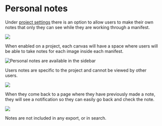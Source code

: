 # Personal notes

Under [project settings](../contribution-options#modelPageOptions) there is an option to allow users to make their own notes that only they can see while they are working through a manifest.

![](</assets/Screenshot 2021-05-18 at 13.52.38.png>)

When enabled on a project, each canvas will have a space where users will be able to take notes for each image inside each manifest.

![Personal notes are available in the sidebar](</assets/Screenshot 2021-05-18 at 13.54.16.png>)

Users notes are specific to the project and cannot be viewed by other users.

![](</assets/Screenshot 2021-05-18 at 13.55.10.png>)

When they come back to a page where they have previously made a note, they will see a notification so they can easily go back and check the note.

![](</assets/Screenshot 2021-05-18 at 13.55.59.png>)

Notes are not included in any export, or in search.
